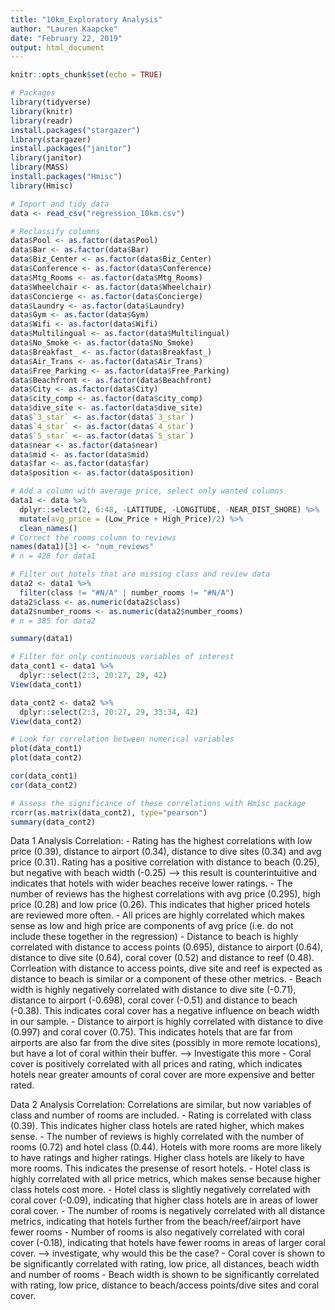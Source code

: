 ```yaml
---
title: "10km_Exploratory Analysis"
author: "Lauren Kaapcke"
date: "February 22, 2019"
output: html_document
---
```


```r
knitr::opts_chunk$set(echo = TRUE)
```

```r
# Packages
library(tidyverse)
library(knitr)
library(readr)
install.packages("stargazer")
library(stargazer)
install.packages("janitor")
library(janitor)
library(MASS)
install.packages("Hmisc")
library(Hmisc)
```

```r
# Import and tidy data
data <- read_csv("regression_10km.csv")

# Reclassify columns
data$Pool <- as.factor(data$Pool)
data$Bar <- as.factor(data$Bar)
data$Biz_Center <- as.factor(data$Biz_Center)
data$Conference <- as.factor(data$Conference)
data$Mtg_Rooms <- as.factor(data$Mtg_Rooms)
data$Wheelchair <- as.factor(data$Wheelchair)
data$Concierge <- as.factor(data$Concierge)
data$Laundry <- as.factor(data$Laundry)
data$Gym <- as.factor(data$Gym)
data$Wifi <- as.factor(data$Wifi)
data$Multilingual <- as.factor(data$Multilingual)
data$No_Smoke <- as.factor(data$No_Smoke)
data$Breakfast_ <- as.factor(data$Breakfast_)
data$Air_Trans <- as.factor(data$Air_Trans)
data$Free_Parking <- as.factor(data$Free_Parking)
data$Beachfront <- as.factor(data$Beachfront)
data$City <- as.factor(data$City)
data$city_comp <- as.factor(data$city_comp)
data$dive_site <- as.factor(data$dive_site)
data$`3_star` <- as.factor(data$`3_star`)
data$`4_star` <- as.factor(data$`4_star`)
data$`5_star` <- as.factor(data$`5_star`)
data$near <- as.factor(data$near)
data$mid <- as.factor(data$mid)
data$far <- as.factor(data$far)
data$position <- as.factor(data$position)

# Add a column with average price, select only wanted columns
data1 <- data %>%
  dplyr::select(2, 6:48, -LATITUDE, -LONGITUDE, -NEAR_DIST_SHORE) %>% 
  mutate(avg_price = (Low_Price + High_Price)/2) %>% 
  clean_names()
# Correct the rooms column to reviews
names(data1)[3] <- "num_reviews"
# n = 428 for data1

# Filter out hotels that are missing class and review data
data2 <- data1 %>% 
  filter(class != "#N/A" | number_rooms != "#N/A")
data2$class <- as.numeric(data2$class)
data2$number_rooms <- as.numeric(data2$number_rooms)
# n = 385 for data2
```

```r
summary(data1)

# Filter for only continuous variables of interest
data_cont1 <- data1 %>% 
  dplyr::select(2:3, 20:27, 29, 42)
View(data_cont1)

data_cont2 <- data2 %>% 
  dplyr::select(2:3, 20:27, 29, 33:34, 42)
View(data_cont2)

# Look for correlation between numerical variables
plot(data_cont1)
plot(data_cont2)

cor(data_cont1)
cor(data_cont2)

# Assess the significance of these correlations with Hmisc package
rcorr(as.matrix(data_cont2), type="pearson")
summary(data_cont2)

```

Data 1 Analysis
Correlation:
- Rating has the highest correlations with low price (0.39), distance to airport (0.34), distance to dive sites (0.34) and avg price (0.31). Rating has a positive correlation with distance to beach (0.25), but negative with beach width (-0.25) --> this result is counterintuitive and indicates that hotels with wider beaches receive lower ratings. 
- The number of reviews has the highest correlations with avg price (0.295), high price (0.28) and low price (0.26). This indicates that higher priced hotels are reviewed more often.
- All prices are highly correlated which makes sense as low and high price are components of avg price (i.e. do not include these together in the regression)
- Distance to beach is highly correlated with distance to access points (0.695), distance to airport (0.64), distance to dive site (0.64), coral cover (0.52) and distance to reef (0.48). Corrleation with distance to access points, dive site and reef is expected as distance to beach is similar or a component of these other metrics. 
- Beach width is highly negatively correlated with distance to dive site (-0.71), distance to airport (-0.698), coral cover (-0.51) and distance to beach (-0.38). This indicates coral cover has a negative influence on beach width in our sample. 
- Distance to airport is highly correlated with distance to dive (0.997) and coral cover (0.75). This indicates hotels that are far from airports are also far from the dive sites (possibly in more remote locations), but have a lot of coral within their buffer. --> Investigate this more
- Coral cover is positively correlated with all prices and rating, which indicates hotels near greater amounts of coral cover are more expensive and better rated. 

Data 2 Analysis
Correlation:
Correlations are similar, but now variables of class and number of rooms are included.
- Rating is correlated with class (0.39). This indicates higher class hotels are rated higher, which makes sense. 
- The number of reviews is highly correlated with the number of rooms (0.72) and hotel class (0.44). Hotels with more rooms are more likely to have ratings and higher ratings. Higher class hotels are likely to have more rooms. This indicates the presense of resort hotels.
- Hotel class is highly correlated with all price metrics, which makes sense because higher class hotels cost more. 
- Hotel class is slightly negatively correlated with coral cover (-0.09), indicating that higher class hotels are in areas of lower coral cover.
- The number of rooms is negatively correlated with all distance metrics, indicating that hotels further from the beach/reef/airport have fewer rooms
- Number of rooms is also negatively correlated with coral cover (-0.18), indicating that hotels have fewer rooms in areas of larger coral cover. --> investigate, why would this be the case?
- Coral cover is shown to be significantly correlated with rating, low price, all distances, beach width and number of rooms
- Beach width is shown to be significantly correlated with rating, low price, distance to beach/access points/dive sites and coral cover. 
















